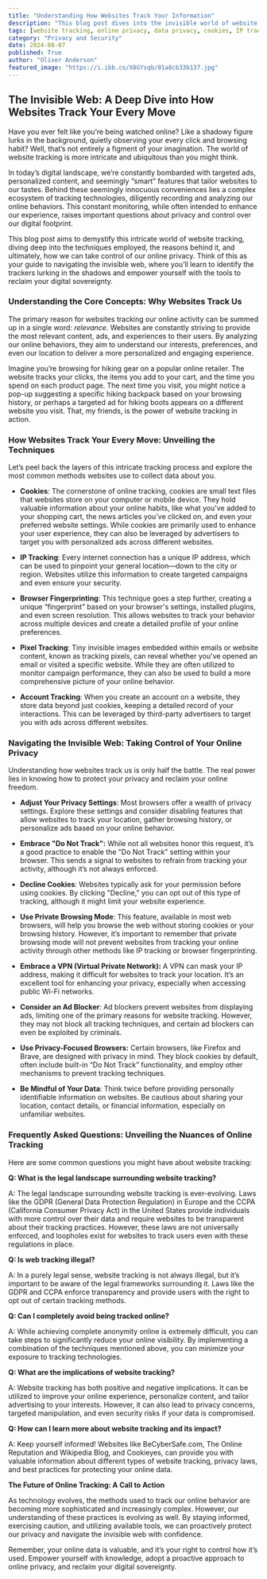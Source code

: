 ```yaml
---
title: "Understanding How Websites Track Your Information"
description: "This blog post dives into the invisible world of website tracking, explaining how websites collect your data, the techniques used, and how you can take control of your online privacy. Learn about cookies, IP tracking, browser fingerprinting, and more."
tags: [website tracking, online privacy, data privacy, cookies, IP tracking, browser fingerprinting, pixel tracking, account tracking, digital security, online safety, internet security, data protection, privacy settings]
category: "Privacy and Security"
date: 2024-08-07
published: True
author: "Oliver Anderson"
featured_image: "https://i.ibb.co/X8GYsqb/01a8cb33b137.jpg"
---
```


## The Invisible Web: A Deep Dive into How Websites Track Your Every Move

Have you ever felt like you’re being watched online? Like a shadowy figure lurks in the background, quietly observing your every click and browsing habit?  Well, that’s not entirely a figment of your imagination. The world of website tracking is more intricate and ubiquitous than you might think. 

In today’s digital landscape, we’re constantly bombarded with targeted ads, personalized content, and seemingly “smart” features that tailor websites to our tastes.  Behind these seemingly innocuous conveniences lies a complex ecosystem of tracking technologies, diligently recording and analyzing our online behaviors.  This constant monitoring, while often intended to enhance our experience, raises important questions about privacy and control over our digital footprint.

This blog post aims to demystify this intricate world of website tracking, diving deep into the techniques employed, the reasons behind it, and ultimately, how we can take control of our online privacy.  Think of this as your guide to navigating the invisible web, where you’ll learn to identify the trackers lurking in the shadows and empower yourself with the tools to reclaim your digital sovereignty.

### Understanding the Core Concepts: Why Websites Track Us

The primary reason for websites tracking our online activity can be summed up in a single word: *relevance*. Websites are constantly striving to provide the most relevant content, ads, and experiences to their users. By analyzing our online behaviors, they aim to understand our interests, preferences, and even our location to deliver a more personalized and engaging experience.

Imagine you’re browsing for hiking gear on a popular online retailer.  The website tracks your clicks, the items you add to your cart, and the time you spend on each product page.  The next time you visit, you might notice a pop-up suggesting a specific hiking backpack based on your browsing history, or perhaps a targeted ad for hiking boots appears on a different website you visit.  That, my friends, is the power of website tracking in action.

### How Websites Track Your Every Move: Unveiling the Techniques

Let’s peel back the layers of this intricate tracking process and explore the most common methods websites use to collect data about you.  

* **Cookies**: The cornerstone of online tracking, cookies are small text files that websites store on your computer or mobile device. They hold valuable information about your online habits, like what you've added to your shopping cart, the news articles you've clicked on, and even your preferred website settings. While cookies are primarily used to enhance your user experience, they can also be leveraged by advertisers to target you with personalized ads across different websites.

* **IP Tracking**: Every internet connection has a unique IP address, which can be used to pinpoint your general location—down to the city or region. Websites utilize this information to create targeted campaigns and even ensure your security.

* **Browser Fingerprinting**:  This technique goes a step further, creating a unique “fingerprint” based on your browser's settings, installed plugins, and even screen resolution. This allows websites to track your behavior across multiple devices and create a detailed profile of your online preferences.

* **Pixel Tracking**:  Tiny invisible images embedded within emails or website content, known as tracking pixels, can reveal whether you've opened an email or visited a specific website. While they are often utilized to monitor campaign performance, they can also be used to build a more comprehensive picture of your online behavior.

* **Account Tracking**: When you create an account on a website, they store data beyond just cookies, keeping a detailed record of your interactions.  This can be leveraged by third-party advertisers to target you with ads across different websites.  

### Navigating the Invisible Web:  Taking Control of Your Online Privacy

Understanding how websites track us is only half the battle.  The real power lies in knowing how to protect your privacy and reclaim your online freedom.

* **Adjust Your Privacy Settings**:  Most browsers offer a wealth of privacy settings.  Explore these settings and consider disabling features that allow websites to track your location, gather browsing history, or personalize ads based on your online behavior.

* **Embrace "Do Not Track":** While not all websites honor this request, it’s a good practice to enable the "Do Not Track" setting within your browser.  This sends a signal to websites to refrain from tracking your activity, although it’s not always enforced.

* **Decline Cookies**:  Websites typically ask for your permission before using cookies.  By clicking "Decline," you can opt out of this type of tracking, although it might limit your website experience.

* **Use Private Browsing Mode**:  This feature, available in most web browsers, will help you browse the web without storing cookies or your browsing history.  However, it’s important to remember that private browsing mode will not prevent websites from tracking your online activity through other methods like IP tracking or browser fingerprinting.

* **Embrace a VPN (Virtual Private Network):**  A VPN can mask your IP address, making it difficult for websites to track your location. It’s an excellent tool for enhancing your privacy, especially when accessing public Wi-Fi networks.

* **Consider an Ad Blocker**:  Ad blockers prevent websites from displaying ads, limiting one of the primary reasons for website tracking.  However, they may not block all tracking techniques, and certain ad blockers can even be exploited by criminals.

* **Use Privacy-Focused Browsers:**  Certain browsers, like Firefox and Brave, are designed with privacy in mind. They block cookies by default, often include built-in “Do Not Track” functionality, and employ other mechanisms to prevent tracking techniques.

* **Be Mindful of Your Data**:  Think twice before providing personally identifiable information on websites.  Be cautious about sharing your location, contact details, or financial information, especially on unfamiliar websites.

### Frequently Asked Questions:  Unveiling the Nuances of Online Tracking

Here are some common questions you might have about website tracking:

**Q: What is the legal landscape surrounding website tracking?**

A: The legal landscape surrounding website tracking is ever-evolving. Laws like the GDPR (General Data Protection Regulation) in Europe and the CCPA (California Consumer Privacy Act) in the United States provide individuals with more control over their data and require websites to be transparent about their tracking practices.  However, these laws are not universally enforced, and loopholes exist for websites to track users even with these regulations in place.

**Q:  Is web tracking illegal?**

A:  In a purely legal sense, website tracking is not always illegal, but it’s important to be aware of the legal frameworks surrounding it. Laws like the GDPR and CCPA enforce transparency and provide users with the right to opt out of certain tracking methods.

**Q: Can I completely avoid being tracked online?**

A:  While achieving complete anonymity online is extremely difficult, you can take steps to significantly reduce your online visibility. By implementing a combination of the techniques mentioned above, you can minimize your exposure to tracking technologies.

**Q: What are the implications of website tracking?**

A:  Website tracking has both positive and negative implications.  It can be utilized to improve your online experience, personalize content, and tailor advertising to your interests.  However, it can also lead to privacy concerns, targeted manipulation, and even security risks if your data is compromised.

**Q: How can I learn more about website tracking and its impact?**

A:  Keep yourself informed!  Websites like BeCyberSafe.com,  The Online Reputation and Wikipedia Blog, and Cookieyes, can provide you with valuable information about different types of website tracking, privacy laws, and best practices for protecting your online data.

**The Future of Online Tracking:  A Call to Action**

As technology evolves, the methods used to track our online behavior are becoming more sophisticated and increasingly complex.  However, our understanding of these practices is evolving as well.  By staying informed, exercising caution, and utilizing available tools, we can proactively protect our privacy and navigate the invisible web with confidence. 

Remember, your online data is valuable, and it’s your right to control how it’s used.  Empower yourself with knowledge, adopt a proactive approach to online privacy, and reclaim your digital sovereignty.  